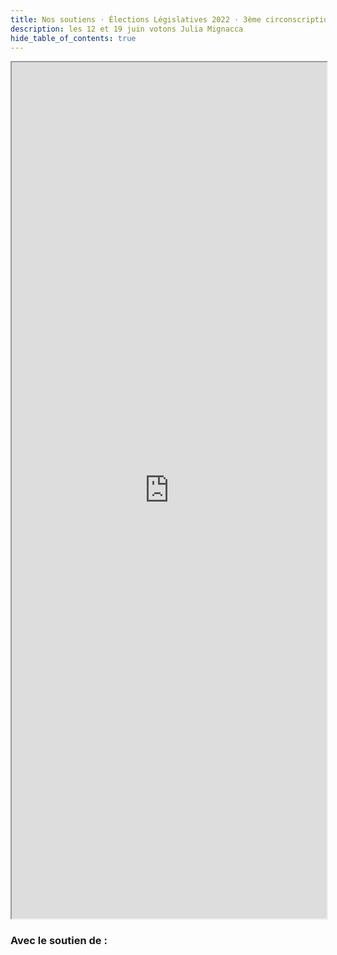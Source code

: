 ```yaml
---
title: Nos soutiens · Élections Législatives 2022 · 3ème circonscription de l'Hérault
description: les 12 et 19 juin votons Julia Mignacca
hide_table_of_contents: true
---
```



<iframe
  src="https://framaforms.org/comite-de-soutien-1653379214"
  width="100%"
  height="1370"
  border="0"
></iframe>

### Avec le soutien de :

<LogoSoup />
